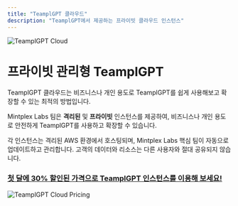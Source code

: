```yaml
---
title: "TeamplGPT 클라우드"
description: "TeamplGPT에서 제공하는 프라이빗 클라우드 인스턴스"
---
```



<Image
  src="/images/cloud/header-image.png"
  height={1080}
  width={1920}
  quality={100}
  alt="TeamplGPT Cloud"
/>

# 프라이빗 관리형 TeamplGPT

TeamplGPT 클라우드는 비즈니스나 개인 용도로 TeamplGPT를 쉽게 사용해보고 확장할 수 있는 최적의 방법입니다.

Mintplex Labs 팀은 **격리된** 및 **프라이빗** 인스턴스를 제공하여, 비즈니스나 개인 용도로 안전하게 TeamplGPT를 사용하고 확장할 수 있습니다.

각 인스턴스는 격리된 AWS 환경에서 호스팅되며, Mintplex Labs 핵심 팀이 자동으로 업데이트하고 관리합니다. 고객의 데이터와 리소스는 다른 사용자와 절대 공유되지 않습니다.

### [첫 달에 30% 할인된 가격으로 TeamplGPT 인스턴스를 이용해 보세요!](https://useanything.com/pricing)

<Image
  src="/images/cloud/pricing.png"
  height={1080}
  width={1920}
  quality={100}
  alt="TeamplGPT Cloud Pricing"
/>

